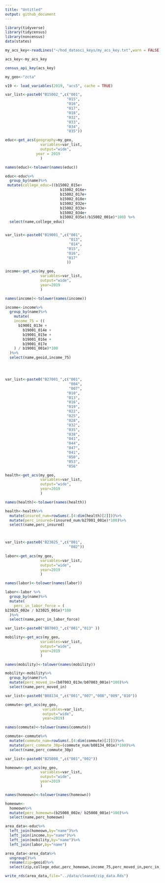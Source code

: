 ```yaml
---
title: "Untitled"
output: github_document
---
```


```r
library(tidyverse)
library(tidycensus)
library(noncensus)
data(states)
```

```r
my_acs_key<-readLines("~/hod_datasci_keys/my_acs_key.txt",warn = FALSE)

acs_key<-my_acs_key

census_api_key(acs_key)

my_geo<-"zcta"

v19 <- load_variables(2019, "acs5", cache = TRUE)

var_list<-paste0("B15002_",c("001",
                            "015",
                            "016",
                            "017",
                            "018",
                            "032",
                            "033",
                            "034",
                            "035"))

educ<-get_acs(geography=my_geo,
                variables=var_list,
                output="wide",
              year = 2019
                )

names(educ)<-tolower(names(educ))

educ<-educ%>%
  group_by(name)%>%
 mutate(college_educ=((b15002_015e+
                         b15002_016e+
                         b15002_017e+
                         b15002_018e+
                         b15002_032e+
                         b15002_033e+
                         b15002_034e+
                         b15002_035e)/b15002_001e)*100) %>%
  select(name,college_educ)


var_list<-paste0("B19001_",c("001",
                             "013",
                             "014",
                            "015",
                            "016",
                            "017"
                            ))

income<-get_acs(my_geo,
                variables=var_list,
                output="wide",
                year=2019
                )

names(income)<-tolower(names(income))

income<-income%>%
  group_by(name)%>%
    mutate(
    income_75 = ((
      b19001_013e +
        b19001_014e +
        b19001_015e +
        b19001_016e +
        b19001_017e 
    ) / b19001_001e)*100
  )%>%
  select(name,geoid,income_75)




var_list<-paste0("B27001_",c("001",
                             "004",
                             "007",
                            "010",
                            "013",
                            "016",
                            "019",
                            "022",
                            "025",
                            "028",
                            "032",
                            "035",
                            "038",
                            "041",
                            "044",
                            "047",
                            "041",
                            "050",
                            "053",
                            "056"                                                                             ))

health<-get_acs(my_geo,
                variables=var_list,
                output="wide",
                year=2019
                )

names(health)<-tolower(names(health))

health<-health%>%
  mutate(insured_num=rowSums(.[4:dim(health)[2]]))%>%
  mutate(perc_insured=(insured_num/b27001_001e)*100)%>%
  select(name,perc_insured)



var_list<-paste0("B23025_",c("001",
                             "002"))
                             
labor<-get_acs(my_geo,
                variables=var_list,
                output="wide",
                year=2019
                )

names(labor)<-tolower(names(labor))

labor<-labor %>%
  group_by(name)%>%
  mutate(
    perc_in_labor_force = (
b23025_002e / b23025_001e)*100
  )%>%
  select(name,perc_in_labor_force)

var_list<-paste0("B07003_",c("001","013" ))

mobility<-get_acs(my_geo,
                variables=var_list,
                output="wide",
                year=2019
                )

names(mobility)<-tolower(names(mobility))

mobility<-mobility%>%
  group_by(name)%>%
  mutate(perc_moved_in=(b07003_013e/b07003_001e)*100)%>%
  select(name,perc_moved_in)

var_list<-paste0("B08134_",c("001","007","008","009","010"))

commute<-get_acs(my_geo,
                 variables=var_list,
                 output="wide",
                 year=2019)

names(commute)<-tolower(names(commute))

commute<-commute%>%
  mutate(commute_num=rowSums(.[4:dim(commute)[2]]))%>%
  mutate(perc_commute_30p=(commute_num/b08134_001e)*100)%>%
  select(name,perc_commute_30p)

var_list<-paste0("B25008_",c("001","002"))

homeown<-get_acs(my_geo,
                variables=var_list,
                output="wide",
                year=2019
                )

names(homeown)<-tolower(names(homeown))

homeown<-
  homeown%>%
  mutate(perc_homeown=(b25008_002e/ b25008_001e)*100)%>%
  select(name,perc_homeown)

```


```r
area_data<-educ%>%
  left_join(homeown,by="name")%>%
  left_join(income,by="name")%>%
  left_join(mobility,by="name")%>%
  left_join(labor,by="name")
```


```r
area_data<-area_data%>%
  ungroup()%>%
  rename(zip=geoid)%>%
  select(zip,college_educ,perc_homeown,income_75,perc_moved_in,perc_in_labor_force )
```


```r
write_rds(area_data,file="../data/cleaned/zip_data.Rds")
```

